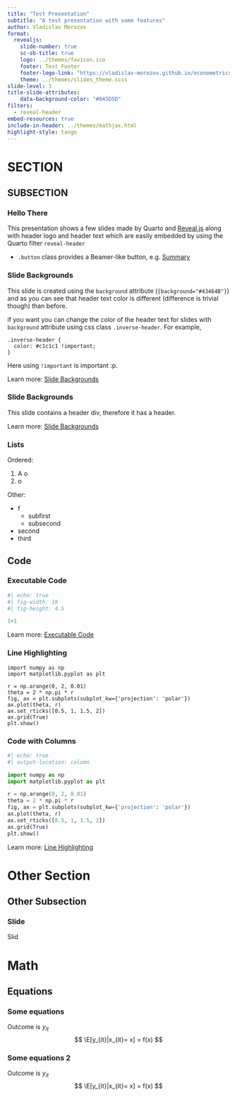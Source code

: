 ```yaml
---
title: "Test Presentation"
subtitle: "A test presentation with some features"
author: Vladislav Morozov  
format:
  revealjs:
    slide-number: true
    sc-sb-title: true
    logo: ../themes/favicon.ico
    footer: Test Footer
    footer-logo-link: "https://vladislav-morozov.github.io/econometrics-2/"
    theme: ../themes/slides_theme.scss
slide-level: 3
title-slide-attributes:
    data-background-color: "#045D5D"
filters:
  - reveal-header 
embed-resources: true
include-in-header: ../themes/mathjax.html 
highlight-style: tango
---
```


# SECTION {background="#014D4E"}

## SUBSECTION {background="#43464B"}

### Hello There

This presentation shows a few slides made by Quarto and [Reveal.js](https://revealjs.com) along with header logo and header text which are easily embedded by using the Quarto filter `reveal-header`

- `.button` class provides a Beamer-like button, e.g.
[[Summary]{.button}](#sec-summary)

### Slide Backgrounds {background="#43464B"}

This slide is created using the `background` attribute (`{background="#43464B"}`) and as you can see that header text color is different (difference is trivial though) than before.

if you want you can change the color of the header text for slides with `background` attribute using css class `.inverse-header`. For example,

~~~
.inverse-header {
  color: #c1c1c1 !important;
}
~~~

Here using `!important` is important :p.

::: footer
Learn more: [Slide Backgrounds](https://quarto.org/docs/presentations/revealjs/#color-backgrounds)
:::

### Slide Backgrounds {background="#43464B"}



This slide contains a header div, therefore it has a header.

::: footer
Learn more: [Slide Backgrounds](https://quarto.org/docs/presentations/revealjs/#color-backgrounds)
:::

### Lists

Ordered: 

1. A o
2. o


Other:

- f
  - subfirst
  - subsecond 
- second
- third


## Code

### Executable Code
 

```python
#| echo: true
#| fig-width: 10
#| fig-height: 4.5

1+1
```

::: footer
Learn more: [Executable Code](https://quarto.org/docs/presentations/revealjs/#executable-code)
:::


### Line Highlighting
 
``` .python

import numpy as np
import matplotlib.pyplot as plt

r = np.arange(0, 2, 0.01)
theta = 2 * np.pi * r
fig, ax = plt.subplots(subplot_kw={'projection': 'polar'})
ax.plot(theta, r)
ax.set_rticks([0.5, 1, 1.5, 2])
ax.grid(True)
plt.show()
```



### Code with Columns {background="#43464B"}

```python
#| echo: true 
#| output-location: column

import numpy as np
import matplotlib.pyplot as plt

r = np.arange(0, 2, 0.01)
theta = 2 * np.pi * r
fig, ax = plt.subplots(subplot_kw={'projection': 'polar'})
ax.plot(theta, r)
ax.set_rticks([0.5, 1, 1.5, 2])
ax.grid(True)
plt.show()
```

::: footer
Learn more: [Line Highlighting](https://quarto.org/docs/presentations/revealjs/#line-highlighting)
:::


# Other Section

## Other Subsection


### Slide

Slid

# Math 

## Equations

### Some equations

Outcome is $y_{it}$
$$
\E[y_{it}|x_{it}= x] = f(x)
$$

### Some equations 2 {background="#43464B"}

Outcome is $y_{it}$
$$
\E[y_{it}|x_{it}= x] = f(x)
$$